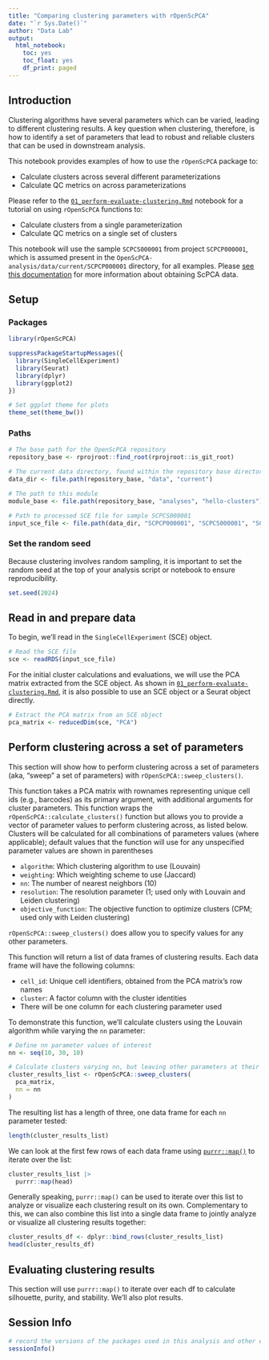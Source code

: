 ```yaml
---
title: "Comparing clustering parameters with rOpenScPCA"
date: "`r Sys.Date()`"
author: "Data Lab"
output:
  html_notebook:
    toc: yes
    toc_float: yes
    df_print: paged
---
```


## Introduction

Clustering algorithms have several parameters which can be varied, leading to different clustering results.
A key question when clustering, therefore, is how to identify a set of parameters that lead to robust and reliable clusters that can be used in downstream analysis. 

This notebook provides examples of how to use the `rOpenScPCA` package to:

* Calculate clusters across several different parameterizations
* Calculate QC metrics on across parameterizations

Please refer to the [`01_perform-evaluate-clustering.Rmd`](01_perform-evaluate-clustering.Rmd) notebook for a tutorial on using `rOpenScPCA` functions to:

* Calculate clusters from a single parameterization
* Calculate QC metrics on a single set of clusters

This notebook will use the sample `SCPCS000001` from project `SCPCP000001`, which is assumed present in the `OpenScPCA-analysis/data/current/SCPCP000001` directory, for all examples.
Please [see this documentation](https://openscpca.readthedocs.io/en/latest/getting-started/accessing-resources/getting-access-to-data/) for more information about obtaining ScPCA data.

## Setup

### Packages


```r
library(rOpenScPCA)

suppressPackageStartupMessages({
  library(SingleCellExperiment)
  library(Seurat)
  library(dplyr)
  library(ggplot2)
})

# Set ggplot theme for plots
theme_set(theme_bw())
```


### Paths

```r
# The base path for the OpenScPCA repository
repository_base <- rprojroot::find_root(rprojroot::is_git_root)

# The current data directory, found within the repository base directory
data_dir <- file.path(repository_base, "data", "current")

# The path to this module
module_base <- file.path(repository_base, "analyses", "hello-clusters")
```

```r
# Path to processed SCE file for sample SCPCS000001
input_sce_file <- file.path(data_dir, "SCPCP000001", "SCPCS000001", "SCPCL000001_processed.rds")
```


### Set the random seed

Because clustering involves random sampling, it is important to set the random seed at the top of your analysis script or notebook to ensure reproducibility.

```r
set.seed(2024)
```

## Read in and prepare data

To begin, we'll read in the `SingleCellExperiment` (SCE) object.

```r
# Read the SCE file
sce <- readRDS(input_sce_file)
```

For the initial cluster calculations and evaluations, we will use the PCA matrix extracted from the SCE object.
As shown in [`01_perform-evaluate-clustering.Rmd`](01_perform-evaluate-clustering.Rmd), it is also possible to use an SCE object or a Seurat object directly.


```r
# Extract the PCA matrix from an SCE object
pca_matrix <- reducedDim(sce, "PCA")
```

## Perform clustering across a set of parameters

This section will show how to perform clustering across a set of parameters (aka, "sweep" a set of parameters) with `rOpenScPCA::sweep_clusters()`. 

This function takes a PCA matrix with rownames representing unique cell ids (e.g., barcodes) as its primary argument, with additional arguments for cluster parameters. 
This function wraps the `rOpenScPCA::calculate_clusters()` function but allows you to provide a vector of parameter values to perform clustering across, as listed below.
Clusters will be calculated for all combinations of parameters values (where applicable); default values that the function will use for any unspecified parameter values are shown in parentheses

* `algorithm`: Which clustering algorithm to use (Louvain)
* `weighting`: Which weighting scheme to use (Jaccard)
* `nn`: The number of nearest neighbors (10)
* `resolution`: The resolution parameter (1; used only with Louvain and Leiden clustering)
* `objective_function`: The objective function to optimize clusters (CPM; used only with Leiden clustering)

`rOpenScPCA::sweep_clusters()` does allow you to specify values for any other parameters. 


This function will return a list of data frames of clustering results. 
Each data frame will have the following columns:

* `cell_id`: Unique cell identifiers, obtained from the PCA matrix's row names
* `cluster`: A factor column with the cluster identities
* There will be one column for each clustering parameter used


To demonstrate this function, we'll calculate clusters using the Louvain algorithm while varying the `nn` parameter:

```r
# Define nn parameter values of interest
nn <- seq(10, 30, 10)

# Calculate clusters varying nn, but leaving other parameters at their default values
cluster_results_list <- rOpenScPCA::sweep_clusters(
  pca_matrix,
  nn = nn
)
```

The resulting list has a length of three, one data frame for each `nn` parameter tested:

```r
length(cluster_results_list)
```

We can look at the first few rows of each data frame using [`purrr::map()`](https://purrr.tidyverse.org/reference/map.html) to iterate over the list:


```r
cluster_results_list |>
  purrr::map(head)
```

Generally speaking, `purrr::map()` can be used to iterate over this list to analyze or visualize each clustering result on its own.
Complementary to this, we can also combine this list into a single data frame to jointly analyze or visualize all clustering results together:


```r
cluster_results_df <- dplyr::bind_rows(cluster_results_list)
head(cluster_results_df)
```

## Evaluating clustering results

This section will use `purrr::map()` to iterate over each df to calculate silhouette, purity, and stability. 
We'll also plot results.

## Session Info

```r
# record the versions of the packages used in this analysis and other environment information
sessionInfo()
```
